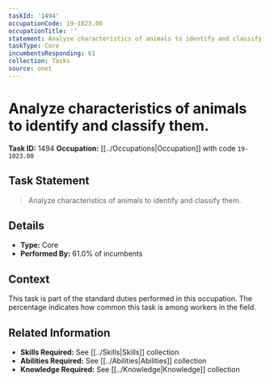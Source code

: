```yaml
---
taskId: '1494'
occupationCode: 19-1023.00
occupationTitle: ''
statement: Analyze characteristics of animals to identify and classify them.
taskType: Core
incumbentsResponding: 61
collection: Tasks
source: onet
---
```

# Analyze characteristics of animals to identify and classify them.

**Task ID:** 1494
**Occupation:** [[../Occupations|Occupation]] with code `19-1023.00`

## Task Statement

> Analyze characteristics of animals to identify and classify them.

## Details

- **Type:** Core
- **Performed By:** 61.0% of incumbents

## Context

This task is part of the standard duties performed in this occupation. The percentage indicates how common this task is among workers in the field.

## Related Information

- **Skills Required:** See [[../Skills|Skills]] collection
- **Abilities Required:** See [[../Abilities|Abilities]] collection
- **Knowledge Required:** See [[../Knowledge|Knowledge]] collection
